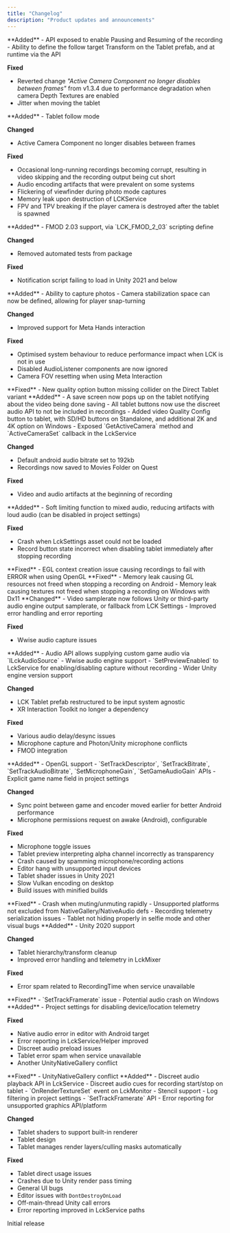 ```yaml
---
title: "Changelog"
description: "Product updates and announcements"
---
```


<Update label="v1.3.5" description="30th July 2025">
  **Added**
  - API exposed to enable Pausing and Resuming of the recording  
  - Ability to define the follow target Transform on the Tablet prefab, and at runtime via the API  

  **Fixed**
  - Reverted change *"Active Camera Component no longer disables between frames"* from v1.3.4 due to performance degradation when camera Depth Textures are enabled  
  - Jitter when moving the tablet
</Update>

<Update label="v1.3.4" description="16th July 2025">
  **Added**
  - Tablet follow mode  

  **Changed**
  - Active Camera Component no longer disables between frames  

  **Fixed**
  - Occasional long-running recordings becoming corrupt, resulting in video skipping and the recording output being cut short  
  - Audio encoding artifacts that were prevalent on some systems  
  - Flickering of viewfinder during photo mode captures  
  - Memory leak upon destruction of LCKService  
  - FPV and TPV breaking if the player camera is destroyed after the tablet is spawned
</Update>

<Update label="v1.3.3" description="12th June 2025">
  **Added**
  - FMOD 2.03 support, via `LCK_FMOD_2_03` scripting define  

  **Changed**
  - Removed automated tests from package  

  **Fixed**
  - Notification script failing to load in Unity 2021 and below
</Update>

<Update label="v1.3.2" description="5th June 2025">
  **Added**
  - Ability to capture photos  
  - Camera stabilization space can now be defined, allowing for player snap-turning  

  **Changed**
  - Improved support for Meta Hands interaction  

  **Fixed**
  - Optimised system behaviour to reduce performance impact when LCK is not in use  
  - Disabled AudioListener components are now ignored  
  - Camera FOV resetting when using Meta Interaction
</Update>

<Update label="v1.3.1" description="25th April 2025">
  **Fixed**
  - New quality option button missing collider on the Direct Tablet variant
</Update>

<Update label="v1.3.0" description="23rd April 2025">
  **Added**
  - A save screen now pops up on the tablet notifying about the video being done saving  
  - All tablet buttons now use the discreet audio API to not be included in recordings  
  - Added video Quality Config button to tablet, with SD/HD buttons on Standalone, and additional 2K and 4K option on Windows  
  - Exposed `GetActiveCamera` method and `ActiveCameraSet` callback in the LckService  

  **Changed**
  - Default android audio bitrate set to 192kb  
  - Recordings now saved to Movies Folder on Quest  

  **Fixed**
  - Video and audio artifacts at the beginning of recording
</Update>

<Update label="v1.2.4" description="3rd April 2025">
  **Added**
  - Soft limiting function to mixed audio, reducing artifacts with loud audio (can be disabled in project settings)  

  **Fixed**
  - Crash when LckSettings asset could not be loaded  
  - Record button state incorrect when disabling tablet immediately after stopping recording
</Update>

<Update label="v1.2.3" description="12th March 2025">
  **Fixed**
  - EGL context creation issue causing recordings to fail with ERROR when using OpenGL
</Update>

<Update label="v1.2.2" description="3rd March 2025">
  **Fixed**
  - Memory leak causing GL resources not freed when stopping a recording on Android  
  - Memory leak causing textures not freed when stopping a recording on Windows with Dx11
</Update>

<Update label="v1.2.1" description="27th February 2025">
  **Changed**
  - Video samplerate now follows Unity or third-party audio engine output samplerate, or fallback from LCK Settings  
  - Improved error handling and error reporting  

  **Fixed**
  - Wwise audio capture issues
</Update>

<Update label="v1.2.0" description="12th February 2025">
  **Added**
  - Audio API allows supplying custom game audio via `ILckAudioSource`  
  - Wwise audio engine support  
  - `SetPreviewEnabled` to LckService for enabling/disabling capture without recording  
  - Wider Unity engine version support  

  **Changed**
  - LCK Tablet prefab restructured to be input system agnostic  
  - XR Interaction Toolkit no longer a dependency  

  **Fixed**
  - Various audio delay/desync issues  
  - Microphone capture and Photon/Unity microphone conflicts  
  - FMOD integration
</Update>

<Update label="v1.1.6" description="10th January 2025">
  **Added**
  - OpenGL support  
  - `SetTrackDescriptor`, `SetTrackBitrate`, `SetTrackAudioBitrate`, `SetMicrophoneGain`, `SetGameAudioGain` APIs  
  - Explicit game name field in project settings  

  **Changed**
  - Sync point between game and encoder moved earlier for better Android performance  
  - Microphone permissions request on awake (Android), configurable  

  **Fixed**
  - Microphone toggle issues  
  - Tablet preview interpreting alpha channel incorrectly as transparency  
  - Crash caused by spamming microphone/recording actions  
  - Editor hang with unsupported input devices  
  - Tablet shader issues in Unity 2021  
  - Slow Vulkan encoding on desktop  
  - Build issues with minified builds
</Update>

<Update label="v1.1.5" description="18th November 2024">
  **Fixed**
  - Crash when muting/unmuting rapidly  
  - Unsupported platforms not excluded from NativeGallery/NativeAudio defs  
  - Recording telemetry serialization issues  
  - Tablet not hiding properly in selfie mode and other visual bugs
</Update>

<Update label="v1.1.4" description="12th November 2024">
  **Added**
  - Unity 2020 support  

  **Changed**
  - Tablet hierarchy/transform cleanup  
  - Improved error handling and telemetry in LckMixer  

  **Fixed**
  - Error spam related to RecordingTime when service unavailable
</Update>

<Update label="v1.1.3" description="8th November 2024">
  **Fixed**
  - `SetTrackFramerate` issue  
  - Potential audio crash on Windows
</Update>

<Update label="v1.1.2" description="5th November 2024">
  **Added**
  - Project settings for disabling device/location telemetry  

  **Fixed**
  - Native audio error in editor with Android target  
  - Error reporting in LckService/Helper improved  
  - Discreet audio preload issues  
  - Tablet error spam when service unavailable  
  - Another UnityNativeGallery conflict
</Update>

<Update label="v1.1.1" description="1st November 2024">
  **Fixed**
  - UnityNativeGallery conflict
</Update>

<Update label="v1.1.0" description="30th October 2024">
  **Added**
  - Discreet audio playback API in LckService  
  - Discreet audio cues for recording start/stop on tablet  
  - `OnRenderTextureSet` event on LckMonitor  
  - Stencil support  
  - Log filtering in project settings  
  - `SetTrackFramerate` API  
  - Error reporting for unsupported graphics API/platform  

  **Changed**
  - Tablet shaders to support built-in renderer  
  - Tablet design  
  - Tablet manages render layers/culling masks automatically  

  **Fixed**
  - Tablet direct usage issues  
  - Crashes due to Unity render pass timing  
  - General UI bugs  
  - Editor issues with `DontDestroyOnLoad`  
  - Off-main-thread Unity call errors  
  - Error reporting improved in LckService paths
</Update>

<Update label="v1.0.0" description="Initial Launch">
  Initial release
</Update>
